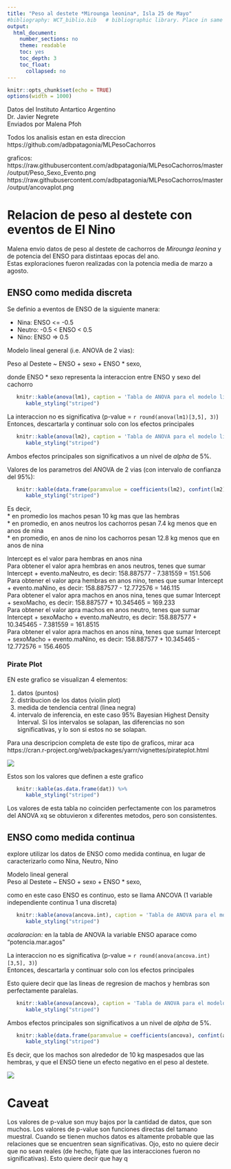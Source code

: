 ```yaml
---
title: "Peso al destete *Mirounga leonina*, Isla 25 de Mayo"
#bibliography: WCT_biblio.bib   # bibliographic library. Place in same folder as .Rmd
output:
  html_document:
    number_sections: no
    theme: readable
    toc: yes
    toc_depth: 3
    toc_float:
      collapsed: no
---
```


```r
knitr::opts_chunk$set(echo = TRUE)
options(width = 1000)
```


Datos del Instituto Antartico Argentino     
Dr. Javier Negrete     
Enviados por Malena Pfoh    

Todos los analisis estan en esta direccion    
https://github.com/adbpatagonia/MLPesoCachorros    

graficos: 
https://raw.githubusercontent.com/adbpatagonia/MLPesoCachorros/master/output/Peso_Sexo_Evento.png   
https://raw.githubusercontent.com/adbpatagonia/MLPesoCachorros/master/output/ancovaplot.png



# Relacion de peso al destete con eventos de El Nino    

Malena envio datos de peso al destete de cachorros de *Mirounga leonina* y de potencia del ENSO para distintaas epocas del ano.    
Estas exploraciones fueron realizadas con la potencia media de marzo a agosto.    

## ENSO como medida discreta      

Se definio a eventos de ENSO de la siguiente manera: 

   * Nina: ENSO <= -0.5    
   * Neutro: -0.5 < ENSO < 0.5
   * Nino: ENSO => 0.5     
   
Modelo lineal general (i.e. ANOVA de 2 vias):

Peso al Destete ~  ENSO + sexo + ENSO * sexo,

donde ENSO * sexo representa la interaccion entre ENSO y sexo del cachorro    

```r
   knitr::kable(anova(lm1), caption = 'Tabla de ANOVA para el modelo lineal incluyendo interaccion') %>%
      kable_styling("striped")
```

La interaccion no es significativa (p-value = `r round(anova(lm1)[3,5], 3)`)   
Entonces, descartarla y continuar solo con los efectos principales      

```r
   knitr::kable(anova(lm2), caption = 'Tabla de ANOVA para el modelo lineal excluyendo interaccion') %>%
      kable_styling("striped")
```

Ambos efectos principales son significativos a un nivel de $alpha$ de 5%.    


Valores de los parametros del ANOVA de 2 vias (con intervalo de confianza del 95%): 
```r
   knitr::kable(data.frame(paramvalue = coefficients(lm2), confint(lm2))) %>%
      kable_styling("striped")
```
 
 Es decir,    
  * en promedio los machos pesan 10 kg mas que las hembras  
  * en promedio, en anos neutros los cachorros pesan 7.4 kg menos que en anos de nina   
  * en promedio, en anos de nino los cachorros pesan 12.8 kg menos que en anos de nina    

Intercept es el valor para hembras en anos nina       
Para obtener el valor apra hembras en anos neutros, tenes que sumar Intercept + evento.maNeutro, es decir: 158.887577 - 7.381559	= 151.506      
Para obtener el valor apra hembras en anos nino, tenes que sumar Intercept + evento.maNino, es decir: 158.887577 - 12.772576	= 146.115      
Para obtener el valor apra machos en anos nina, tenes que sumar Intercept + sexoMacho, es decir: 158.887577 + 10.345465	= 169.233     
Para obtener el valor apra machos en anos neutro, tenes que sumar Intercept + sexoMacho + evento.maNeutro, es decir: 158.887577 + 10.345465 - 7.381559	= 161.8515    
Para obtener el valor apra machos en anos nina, tenes que sumar Intercept + sexoMacho + evento.maNino, es decir: 158.887577 + 10.345465 - 12.772576	= 156.4605     


### Pirate Plot    

EN este grafico se visualizan 4 elementos:    

  1. datos (puntos)    
  2. distribucion de los datos (violin plot)     
  3. medida de tendencia central (linea negra)     
  4. intervalo de inferencia, en este caso 95% Bayesian Highest Density Interval. Si los intervalos se solapan, las diferencias no son significativas, y lo son si estos no se solapan.    
  
  Para una descripcion completa de este tipo de graficos, mirar aca   
  https://cran.r-project.org/web/packages/yarrr/vignettes/pirateplot.html  
  
  ![](../output/Peso_Sexo_Evento.png)
  
  
  Estos son los valores que definen a este grafico 
  
```r
   knitr::kable(as.data.frame(dat)) %>%
      kable_styling("striped")
```

Los valores de esta tabla no coinciden perfectamente con los parametros del ANOVA xq se obtuvieron x diferentes metodos, pero son consistentes.    


## ENSO como medida continua     

explore utilizar los datos de ENSO como medida continua, en lugar de caracterizarlo como Nina, Neutro, Nino
  
Modelo lineal general    
Peso al Destete ~  ENSO + sexo + ENSO * sexo,      

como en este caso ENSO es continuo, esto se llama ANCOVA (1 variable independiente continua 1 una discreta)

```r
   knitr::kable(anova(ancova.int), caption = 'Tabla de ANOVA para el modelo lineal incluyendo interaccion') %>%
      kable_styling("striped")
```

*acalaracion:* en la tabla de ANOVA la variable ENSO aparace como "potencia.mar.agos"         

La interaccion no es significativa (p-value = `r round(anova(ancova.int)[3,5], 3)`)   
Entonces, descartarla y continuar solo con los efectos principales      

Esto quiere decir que las lineas de regresion de machos y hembras son perfectamente paralelas.   

```r
   knitr::kable(anova(ancova), caption = 'Tabla de ANOVA para el modelo lineal excluyendo interaccion') %>%
      kable_styling("striped")
```

Ambos efectos principales son significativos a un nivel de $alpha$ de 5%.    

```r
   knitr::kable(data.frame(paramvalue = coefficients(ancova), confint(ancova))) %>%
      kable_styling("striped")
```
 
 
 Es decir, que los machos son alrededor de 10 kg maspesados que las hembras, y que el ENSO tiene un efecto negativo en el peso al destete.   

![](../output/ancovaplot.png)

# Caveat      

Los valores de p-value son muy bajos por la cantidad de datos, que son muchos. Los valores de p-value son funciones directas del tamano muestral. Cuando se tienen muchos datos es altamente probable que las relaciones que se encuentren sean significativas. Ojo, esto no quiere decir que no sean reales (de hecho, fijate que las interacciones fueron no significativas). Esto quiere decir que hay q
